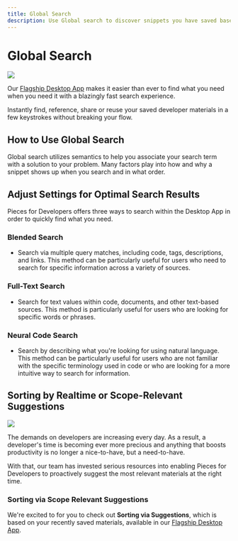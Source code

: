 ```yaml
---
title: Global Search
description: Use Global search to discover snippets you have saved based on what problems they solve, without even mentioning the language.
---
```


<link rel="canonical" href="https://docs.pieces.app/features/global-search" />

# Global Search

<Image zoom src="https://storage.googleapis.com/pieces_static_resources/pfd_wiki/GLOBAL_SEARCH" />

Our <a href="{{ links.website.home }}">Flagship Desktop App</a> makes it easier than ever to find what you need when you need it with a blazingly fast search experience.

Instantly find, reference, share or reuse your saved developer materials in a few keystrokes without breaking your flow.

## How to Use Global Search
Global search utilizes semantics to help you associate your search term with a solution to your problem. Many factors play into how and why a snippet shows up when you search and in what order.

## Adjust Settings for Optimal Search Results
Pieces for Developers offers three ways to search within the Desktop App in order to quickly find what you need.

### Blended Search
- Search via multiple query matches, including code, tags, descriptions, and links. This method can be particularly useful for users who need to search for specific information across a variety of sources.

### Full-Text Search
- Search for text values within code, documents, and other text-based sources. This method is particularly useful for users who are looking for specific words or phrases.

### Neural Code Search
- Search by describing what you're looking for using natural language. This method can be particularly useful for users who are not familiar with the specific terminology used in code or who are looking for a more intuitive way to search for information.

## Sorting by Realtime or Scope-Relevant Suggestions

<Image zoom src="https://storage.googleapis.com/pieces_static_resources/pfd_wiki/SORT" />

The demands on developers are increasing every day. As a result, a developer's time is becoming ever more precious and anything that boosts productivity is no longer a nice-to-have, but a need-to-have.

With that, our team has invested serious resources into enabling Pieces for Developers to proactively suggest the most relevant materials at the right time.

### Sorting via Scope Relevant Suggestions
We're excited to for you to check out **Sorting via Suggestions**, which is based on your recently saved materials, available in our <a href="{{ links.website.pfd_desktop_install }}">Flagship Desktop App</a>.

